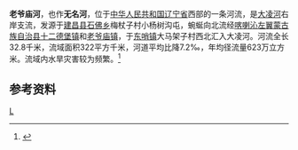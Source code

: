 '''老爷庙河'''，也作'''无名河'''，位于[[中华人民共和国|中华人民共和国]][[辽宁省|辽宁省]]西部的一条河流，是[[大凌河|大凌河]]右岸支流，发源于[[建昌县|建昌县]][[石佛乡_(建昌县)|石佛乡]]梅杖子村小杨树沟屯，蜿蜒向北流经[[喀喇沁左翼蒙古族自治县|喀喇沁左翼蒙古族自治县]][[十二德堡镇|十二德堡镇]]和[[老爷庙镇|老爷庙镇]]，于[[东哨镇|东哨镇]]大马架子村西北汇入大凌河。河流全长32.8千米，流域面积322平方千米，河道平均比降7.2‰，年均径流量623万立方米。流域内水旱灾害较为频繁。<ref name="中国河湖大典">{{cite book zh |author=《[[中国河湖大典|中国河湖大典]]》编纂委员会 |title=《中国河湖大典·黑龙江、辽河卷》 |format=M |edition=1 |location=北京 |publisher=中国水利水电出版社 |date=2014年4月 |pages=356页 |id= ISBN 978-7-5170-1950-3}}</ref>
==参考资料==
{{reflist}}

{{China-river-stub}}
[[Category:辽宁河流|L]]